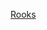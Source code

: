 {{US county navigation box
| collapse_state = {{{state|expanded}}}
| listclass      = hlist

| template_name  = 魯克斯縣 (堪薩斯州)
| county         = 魯克斯縣
| state          = 堪薩斯州
| seat           = 斯托克頓

| map_image      = Map of Kansas highlighting Rooks County.svg
| map_alt        = Map of Kansas highlighting Rooks County
| map_caption    = Map of Kansas highlighting Rooks County

| title1 = [[城市]]
| body1  = 
* [[達馬爾 (堪薩斯州)|達馬爾]]
* [[帕爾科 (堪薩斯州)|帕爾科]]
* [[普萊恩維爾 (堪薩斯州)|普萊恩維爾]]
* [[斯托克頓 (堪薩斯州)|斯托克頓]]
* [[伍茲頓 (堪薩斯州)|伍茲頓]]
* [[蘇黎世 (堪薩斯州)|蘇黎世]]

| title2 = [[非建制地區]]
| body2  = 
* [[科德爾 (堪薩斯州)|科德爾]]
* [[韋伯斯特 (堪薩斯州)|韋伯斯特]]

| title3 = [[行政鎮區|鎮區]]
| body3  = 
* [[一號鎮區 (堪薩斯州魯克斯縣)|一號鎮區]]
* [[二號鎮區 (堪薩斯州魯克斯縣)|二號鎮區]]
* [[三號鎮區 (堪薩斯州魯克斯縣)|三號鎮區]]
* [[四號鎮區 (堪薩斯州魯克斯縣)|四號鎮區]]
* [[五號鎮區 (堪薩斯州魯克斯縣)|五號鎮區]]
* [[六號鎮區 (堪薩斯州魯克斯縣)|六號鎮區]]
* [[七號鎮區 (堪薩斯州魯克斯縣)|七號鎮區]]
* [[八號鎮區 (堪薩斯州魯克斯縣)|八號鎮區]]
* [[九號鎮區 (堪薩斯州魯克斯縣)|九號鎮區]]
* [[十號鎮區 (堪薩斯州魯克斯縣)|十號鎮區]]
* [[十一號鎮區 (堪薩斯州魯克斯縣)|十一號鎮區]]
* [[十二號鎮區 (堪薩斯州魯克斯縣)|十二號鎮區]]

}}<noinclude>
{{collapsible option}}
[[Category:堪薩斯州縣份導航模板|Rooks]]
[[Category:魯克斯縣 (堪薩斯州)| ]]
</noinclude>